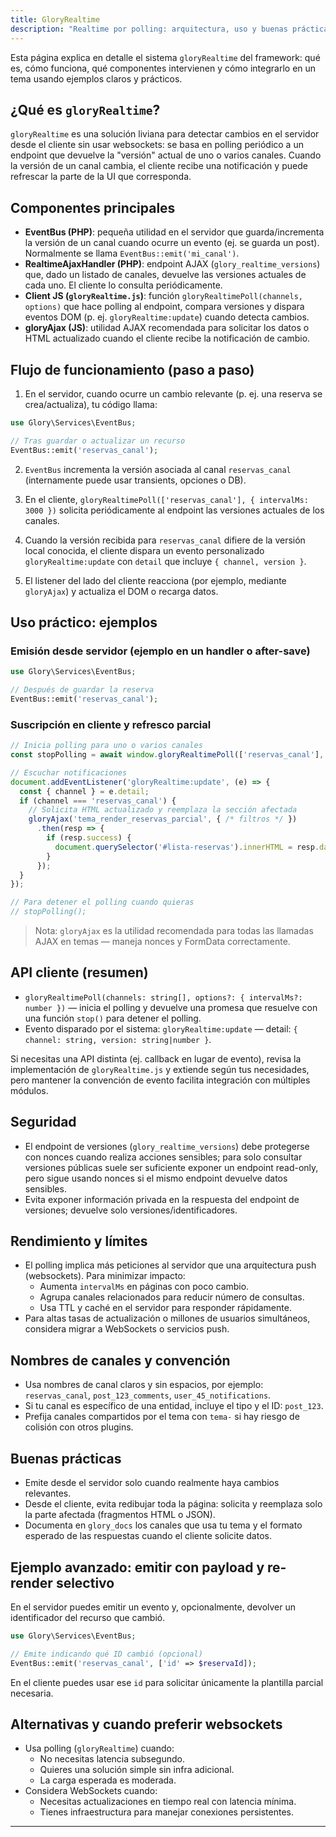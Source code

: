 ```yaml
---
title: GloryRealtime
description: "Realtime por polling: arquitectura, uso y buenas prácticas"
---
```


Esta página explica en detalle el sistema `gloryRealtime` del framework: qué es, cómo funciona,
qué componentes intervienen y cómo integrarlo en un tema usando ejemplos claros y prácticos.

## ¿Qué es `gloryRealtime`?

`gloryRealtime` es una solución liviana para detectar cambios en el servidor desde el cliente sin usar
websockets: se basa en polling periódico a un endpoint que devuelve la "versión" actual de uno o varios
canales. Cuando la versión de un canal cambia, el cliente recibe una notificación y puede refrescar
la parte de la UI que corresponda.

## Componentes principales

- **EventBus (PHP)**: pequeña utilidad en el servidor que guarda/incrementa la versión de un canal cuando
  ocurre un evento (ej. se guarda un post). Normalmente se llama `EventBus::emit('mi_canal')`.
- **RealtimeAjaxHandler (PHP)**: endpoint AJAX (`glory_realtime_versions`) que, dado un listado de canales,
  devuelve las versiones actuales de cada uno. El cliente lo consulta periódicamente.
- **Client JS (`gloryRealtime.js`)**: función `gloryRealtimePoll(channels, options)` que hace polling al
  endpoint, compara versiones y dispara eventos DOM (p. ej. `gloryRealtime:update`) cuando detecta cambios.
- **gloryAjax (JS)**: utilidad AJAX recomendada para solicitar los datos o HTML actualizado cuando el cliente
  recibe la notificación de cambio.

## Flujo de funcionamiento (paso a paso)

1. En el servidor, cuando ocurre un cambio relevante (p. ej. una reserva se crea/actualiza), tu código llama:

```php
use Glory\Services\EventBus;

// Tras guardar o actualizar un recurso
EventBus::emit('reservas_canal');
```

2. `EventBus` incrementa la versión asociada al canal `reservas_canal` (internamente puede usar transients, opciones o DB).

3. En el cliente, `gloryRealtimePoll(['reservas_canal'], { intervalMs: 3000 })` solicita periódicamente al endpoint
   las versiones actuales de los canales.

4. Cuando la versión recibida para `reservas_canal` difiere de la versión local conocida, el cliente dispara un evento
   personalizado `gloryRealtime:update` con `detail` que incluye `{ channel, version }`.

5. El listener del lado del cliente reacciona (por ejemplo, mediante `gloryAjax`) y actualiza el DOM o recarga datos.

## Uso práctico: ejemplos

### Emisión desde servidor (ejemplo en un handler o after-save)

```php
use Glory\Services\EventBus;

// Después de guardar la reserva
EventBus::emit('reservas_canal');
```

### Suscripción en cliente y refresco parcial

```javascript
// Inicia polling para uno o varios canales
const stopPolling = await window.gloryRealtimePoll(['reservas_canal'], { intervalMs: 3000 });

// Escuchar notificaciones
document.addEventListener('gloryRealtime:update', (e) => {
  const { channel } = e.detail;
  if (channel === 'reservas_canal') {
    // Solicita HTML actualizado y reemplaza la sección afectada
    gloryAjax('tema_render_reservas_parcial', { /* filtros */ })
      .then(resp => {
        if (resp.success) {
          document.querySelector('#lista-reservas').innerHTML = resp.data.html;
        }
      });
  }
});

// Para detener el polling cuando quieras
// stopPolling();
```

> Nota: `gloryAjax` es la utilidad recomendada para todas las llamadas AJAX en temas — maneja nonces y FormData correctamente.

## API cliente (resumen)

- `gloryRealtimePoll(channels: string[], options?: { intervalMs?: number })` — inicia el polling y devuelve
  una promesa que resuelve con una función `stop()` para detener el polling.
- Evento disparado por el sistema: `gloryRealtime:update` — detail: `{ channel: string, version: string|number }`.

Si necesitas una API distinta (ej. callback en lugar de evento), revisa la implementación de `gloryRealtime.js` y
extiende según tus necesidades, pero mantener la convención de evento facilita integración con múltiples módulos.

## Seguridad

- El endpoint de versiones (`glory_realtime_versions`) debe protegerse con nonces cuando realiza acciones sensibles;
  para solo consultar versiones públicas suele ser suficiente exponer un endpoint read-only, pero sigue usando nonces
  si el mismo endpoint devuelve datos sensibles.
- Evita exponer información privada en la respuesta del endpoint de versiones; devuelve solo versiones/identificadores.

## Rendimiento y límites

- El polling implica más peticiones al servidor que una arquitectura push (websockets). Para minimizar impacto:
  - Aumenta `intervalMs` en páginas con poco cambio.
  - Agrupa canales relacionados para reducir número de consultas.
  - Usa TTL y caché en el servidor para responder rápidamente.
- Para altas tasas de actualización o millones de usuarios simultáneos, considera migrar a WebSockets o servicios push.

## Nombres de canales y convención

- Usa nombres de canal claros y sin espacios, por ejemplo: `reservas_canal`, `post_123_comments`, `user_45_notifications`.
- Si tu canal es específico de una entidad, incluye el tipo y el ID: `post_123`.
- Prefija canales compartidos por el tema con `tema-` si hay riesgo de colisión con otros plugins.

## Buenas prácticas

- Emite desde el servidor solo cuando realmente haya cambios relevantes.
- Desde el cliente, evita redibujar toda la página: solicita y reemplaza solo la parte afectada (fragmentos HTML o JSON).
- Documenta en `glory_docs` los canales que usa tu tema y el formato esperado de las respuestas cuando el cliente solicite datos.

## Ejemplo avanzado: emitir con payload y re-render selectivo

En el servidor puedes emitir un evento y, opcionalmente, devolver un identificador del recurso que cambió.

```php
use Glory\Services\EventBus;

// Emite indicando qué ID cambió (opcional)
EventBus::emit('reservas_canal', ['id' => $reservaId]);
```

En el cliente puedes usar ese `id` para solicitar únicamente la plantilla parcial necesaria.

## Alternativas y cuando preferir websockets

- Usa polling (`gloryRealtime`) cuando:
  - No necesitas latencia subsegundo.
  - Quieres una solución simple sin infra adicional.
  - La carga esperada es moderada.
- Considera WebSockets cuando:
  - Necesitas actualizaciones en tiempo real con latencia mínima.
  - Tienes infraestructura para manejar conexiones persistentes.

---



